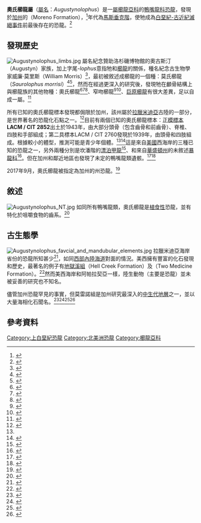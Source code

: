 {{Otheruses|subject=獨立的屬奧氏櫛龍屬（''Augustynolophus''）|other=[[櫛龍屬|櫛龍屬]]的[[模式種|模式種]]奧氏櫛龍（''Saurolophus osborni''）|櫛龍屬}}
{{automatic taxobox
|taxon=Augustynolophus
|fossil_range=[[白堊紀|白堊紀]]晚期，{{fossil_range|70|66}}
|image=Saurolophus morrisi.jpg
|image_caption=[[正模標本|正模標本]]的頭骨
|authority=Prieto-Márquez ''et al.'', 2014
|type_species='''莫氏奧氏櫛龍<br>''Augustynolophus morrisi'''''
|type_species_authority=Prieto-Márquez ''et al.'', 2014
| synonyms = 
*莫氏[[櫛龍|櫛龍]]<br>''Saurolophus morrisi'' <small>(Prieto-Márquez, 2013)}}

'''奧氏櫛龍屬'''（[[屬名|屬名]]：''Augustynolophus''）是一[[屬|屬]][[櫛龍亞科|櫛龍亞科]]的[[鴨嘴龍科|鴨嘴龍科]][[恐龍|恐龍]]，發現於[[加州|加州]]的{{link-en|莫雷諾組|Moreno Formation}}（Moreno Formation），<ref>{{cite journal|last1=Sues|first1=H.D.|last2=Bell|first2=P.R.|last3=Evans|first3=D.C.|title=Revision of the status of Saurolophus (Hadrosauridae) from California, USA.|url=https://archive.org/details/sim_canadian-journal-of-earth-sciences_2010-11_47_11/page/1417|journal=Canadian Journal of Earth Sciences|date=2010|volume=47|issue=11|pages=1417–1426|doi=10.1139/e10-062}}</ref>年代為[[馬斯垂克階|馬斯垂克階]]，使牠成為[[白堊紀-古近紀滅絕事件|白堊紀-古近紀滅絕事件]]前最後存在的恐龍。<ref>{{cite journal|last1=Lehman|first1=T.M.|title=Late Maastrichtian paleoenvironments and dinosaur biogeography in the western interior of North America|url=https://archive.org/details/sim_palaeogeography-palaeoclimatology-palaeoecology_1987-07_60_1-2/page/n216|journal=Palaeogeography, Palaeoclimatology, Palaeoecology|date=1987|volume=60|pages=189–217|doi=10.1016/0031-0182(87)90032-0}}</ref>

==發現歷史==
[[File:Augustynolophus_limbs.jpg|thumb]]
屬名紀念贊助洛杉磯博物館的奧古斯汀（Augustyn）家族，加上字尾''-lophus''意指牠和[[櫛龍|櫛龍]]的關係，種名紀念古生物學家威廉·莫里斯（William Morris）<ref name="PMetal2014">{{cite journal | last1 = Prieto-Márquez | first1 = Albert | last2 = Wagner | first2 = Jonathan R. | last3 = Bell | first3 = Phil R. | last4 = Chiappe | first4 = Luis M. | year = 2014 | title = The late-surviving 'duck-billed' dinosaur ''Augustynolophus'' from the upper Maastrichtian of western North America and crest evolution in Saurolophini | url = | journal = Geological Magazine | volume =  152| issue = 2| pages =  225–241| doi = 10.1017/S0016756814000284 | bibcode = 2015GeoM..152..225P }}</ref>，最初被敘述成櫛龍的一個種：莫氏櫛龍（''Saurolophus morrisi''）<ref>{{cite book |last=Morris |first=W.J.|editor-last1=Bottjer |editor-first1=DJ |editor-last2=Colburn |editor-first2=IP |editor-last3=Cooper |editor-first3=JD |title=Late Cretaceous Depositional Environments and Paleogeography, Santa Ana Mountains, Southern California |publisher=Los Angeles: Pacific Section, Society of Economic Paleontologists and Mineralogists |date=1982 |chapter=California dinosaurs}}</ref><ref name="PMetal2013">{{Cite journal| last1 = Prieto-Márquez| first1 = A.| last2 = Wagner| first2 = J.R.| year = 2013| title = A new species of saurolophine hadrosaurid dinosaur from the Late Cretaceous of the Pacific coast of North America| journal = Acta Palaeontologica Polonica| volume = 58| issue = 2| pages = 255–268| doi = 10.4202/app.2011.0049}}</ref>，然而在經過更深入的研究後，發現牠在顱骨結構上與櫛龍族的其他物種：奧氏櫛龍<ref>{{cite journal|last1=Brown|first1=B.|title= A crested dinosaur from the Edmonton Cretaceous|date=1912|volume= Bulletin of the American Museum of Natural History|pages=131–136}}</ref><ref>{{cite journal|last1=Brown|first1=B.|title= The skeleton of ''Saurolophus'', a crestedduck-billed dinosaur from the Edmonton Cretaceous|journal= Bulletin of the American Museum of Natural History|date=1913|volume=32|pages=387–393}}</ref><ref>{{cite journal|last1=Bell|first1=P.R.|title=Redescription of the skull of ''Saurolophus osborni'' Brown 1912 (Ornithischia: Hadrosauridae)|journal=Cretaceous Research|date=February 2011|volume=32|issue=1|pages=30–44|doi=10.1016/j.cretres.2010.10.002}}</ref>、窄吻櫛龍<ref>{{cite journal|last1=Bell|first1=P.R.|title=Standardized terminology and potential taxonomic utility for hadrosaurid skin impressions: a case study for Saurolophus from Canada and Mongolia|journal=PLOS ONE|date=3 February 2012|volume=7|issue=2|page=e31295|doi=10.1371/journal.pone.0031295|pmid=22319623|pmc=3272031|bibcode=2012PLoSO...731295B}}</ref><ref>{{cite journal|last1=Bell|first1=P.R.|title=Cranial Osteology and Ontogeny of ''Saurolophus angustirostris'' from the late Cretaceous of Mongolia with comments on ''Saurolophus osborni'' from Canada|journal=Acta Palaeontologica Polonica|date=2011|volume=56|issue=4|pages=703–722|doi=10.4202/app.2010.0061}}</ref>、[[巨原櫛龍|巨原櫛龍]]有很大差異，足以自成一屬。<ref>{{cite journal|last1=McGarrity|first1=Christopher T.|last2=Campione|first2=Nicolas E.|last3=Evans|first3=David C.|title=Cranial anatomy and variation in ''Prosaurolophus maximus'' (Dinosauria: Hadrosauridae)|journal=Zoological Journal of the Linnean Society|date=27 March 2013|volume=167|issue=4|pages=531–568|doi=10.1111/zoj.12009}}</ref>

所有已知的奧氏櫛龍標本發現都侷限於加州，該州屬於[[拉臘米迪亞|拉臘米迪亞]]古陸的一部分，是世界著名的恐龍化石點之一。<ref name="Sampson">{{Cite journal|author=Scott D. Sampson|author2=Mark A. Loewen|author3=Andrew A. Farke|author4=Eric M. Roberts|author5=Catherine A. Forster|author6=Joshua A. Smith|author7=Alan L. Titus |year=2010 |title=New Horned Dinosaurs from Utah Provide Evidence for Intracontinental Dinosaur Endemism |journal=PLOS ONE |volume=5 |issue=9 |pages=e12292 |doi=10.1371/journal.pone.0012292 |pmid=20877459 |pmc=2929175 |editor1-last=Stepanova|editor1-first=Anna |bibcode=2010PLoSO...512292S}}</ref>目前有兩個已知的奧氏櫛龍標本：[[正模標本|正模標本]]'''LACM / CIT 2852'''出土於1943年，由大部分頭骨（包含齒骨和前齒骨）、脊椎、四肢和手部組成；第二具標本LACM / CIT 2760發現於1939年，由頭骨和四肢組成。根據較小的體型，推測可能是青少年個體。<ref name="PMetal2013"/><ref>{{cite book|last1=Hilton|first1=Richard|title=Dinosaurs and Other Mesozoic Reptiles of California|url=https://archive.org/details/dinosaursotherme00hilt|date=2003|publisher=University of California Press|page=[https://archive.org/details/dinosaursotherme00hilt/page/264 264]}}</ref>這是來自[[美國|美國]]西海岸的三種已知的恐龍之一，另外兩種分別是坎潘階的[[漂泊甲龍|漂泊甲龍]]<ref>{{cite book|last1=Ford|first1=T.L.|title=12. Carlsbad Ankylosaur (Ornithischia, Ankylosauria): An Ankylosaurid and Not a Nodosaurid.=|date=1 October 2001|publisher=Indiana University Press|location=Bloomington, Indiana|isbn=978-0253339645|pages=239–258|edition=1st|url=https://books.google.com/books?id=04tQ5_qJN8MC&pg=PA239&lpg=PA239&dq=12.+Carlsbad+Ankylosaur+(Ornithischia,+Ankylosauria):+An+Ankylosaurid+and+Not+a+Nodosaurid.#v=onepage|accessdate=22 September 2016}}</ref>、和來自[[華盛頓州|華盛頓州]]的未敘述[[暴龍科|暴龍科]]<ref>{{cite journal|last1=Peecook|first1=Brandon|last2=Sidor|first2=Christian|title=The First Dinosaur from Washington State and a Review of Pacific Coast Dinosaurs from North America|journal=PLOS ONE|date=May 2015|volume=10|issue=5|pages=e0127792|doi=10.1371/journal.pone.0127792|url=|pmid=25993090|pmc=4439161|bibcode=2015PLoSO..1027792P}}</ref>。但在加州和鄰近地區也發現了未定的鴨嘴龍類遺骸。<ref>{{cite journal|last1=Morris|first1=W.J.|title=A review of Pacific coast hadrosaurs|url=https://archive.org/details/sim_journal-of-paleontology_1973-05_47_3/page/551|journal=Journal of Paleontology|date=May 1973|volume=47|issue=3|pages=551–561}}</ref><ref>{{cite news|last1=HARPER|first1=HILLIARD|title=Dinosaur Skeleton Found at Carlsbad Site|url=http://articles.latimes.com/1987-05-20/local/me-662_1_small-dinosaur|accessdate=24 September 2016|newspaper=Los Angeles Times|date=20 May 1987|archive-date=2019-01-19|archive-url=https://web.archive.org/web/20190119104858/http://articles.latimes.com/1987-05-20/local/me-662_1_small-dinosaur|dead-url=no}}</ref>

2017年9月，奧氏櫛龍被指定為加州的州恐龍。<ref>{{cite news|last1=Blume|first1=Howard|title=California gets its own official state dinosaur|url=http://www.latimes.com/politics/la-me-ln-california-state-dinosaur-20170923-story.html|work=Los Angeles Times|date=23 September 2017|accessdate=2020-11-07|archive-date=2021-02-02|archive-url=https://web.archive.org/web/20210202085449/https://www.latimes.com/politics/la-me-ln-california-state-dinosaur-20170923-story.html|dead-url=no}}</ref>

==敘述==
[[File:Augustynolophus_NT.jpg|thumb]] 
如同所有鴨嘴龍類，奧氏櫛龍是[[植食性|植食性]]恐龍，並有特化於咀嚼食物的齒系。<ref>{{cite journal|last1=Galton|first1=P.M.|title=The cheeks of ornithischian dinosaurs|journal=Lethaia|date=1973|volume=6|issue=1|pages=67–89|doi=10.1111/j.1502-3931.1973.tb00873.x}}</ref>

==古生態學==
[[File:Augustynolophus_favcial_and_mandubular_elements.jpg|thumb]] 
拉臘米迪亞海岸省份的恐龍所知甚少<ref>{{cite journal|last1=Tan|first1=X.|last2=Kodama|first2=K.P.|title=Compaction‐corrected inclinations from southern California Cretaceous marine sedimentary rocks indicate no paleolatitudinal offset for the Peninsular Ranges terrane|journal=Journal of Geophysical Research: Solid Earth|date=1998|volume=103|issue=B11|pages=27169–27192|doi=10.1029/98jb02343|bibcode=1998JGR...10327169T|url=https://zenodo.org/record/889782}}</ref>，如同[[西部內陸海道|西部內陸海道]]對面{{link-en|阿帕拉契亞古陸|Appalachia (landmass)}}的情況。美西擁有豐富的化石發現和歷史，最著名的例子有[[地獄溪組|地獄溪組]]（Hell Creek Formation）及{{link-en|雙麥迪遜組|Two Medicine Formation}}（Two Medicine Formation）。<ref>{{cite web|last1=Switek|first1=Brian|title=The Dinosaurs of California's Lost World|url=https://www.kcet.org/redefine/the-dinosaurs-of-californias-lost-world|website=KCET|accessdate=17 May 2016|date=2016-05-17|archive-date=2020-11-08|archive-url=https://web.archive.org/web/20201108192533/https://www.kcet.org/redefine/the-dinosaurs-of-californias-lost-world|dead-url=no}}</ref>然而美西海岸和阿帕拉契亞一樣，陸生動物（主要是恐龍）並未被妥善的研究也不知名。

儘管加州恐龍罕見的事實，但莫雷諾組是加州研究最深入的[[中生代|中生代]][[地層|地層]]之一，並以大量海相化石聞名。<ref>{{cite journal|last1=Ford|first1=K.W.|title=Stratigraphic positions of marine reptile and dinosaur specimens in the Moreno Formation, in the Tumey Hills and Panoche Hills, Fresno County, California|journal=New Mexico Museum of Natural History and Science Bulletin|date=2006|volume=35|pages=407–410}}</ref><ref>{{cite journal|last1=Popenoe|first1=W.P.|title=Southern California Cretaceous formations and faunas with especial reference to the Simi Hills and Santa Monica Mountains|journal=Cretaceous Stratigraphy of the Santa Monica Mountains and Simi Hills, Southern California. Pacific Section, SEPM, Geological Guidebook, los Angeles, California|date=1973|pages=15–20}}</ref><ref>{{cite journal|last1=Reeside|first1=J.B.|title=Paleoecology of the Cretaceous seas of the Western Interior of the United States|journal=Geological Society of America Memoirs|date=1957|volume=67|pages=505–542|doi=10.1130/MEM67V2-p505}}</ref><ref>{{cite journal|last1=Stock|first1=C.|title=Occurrence of Cretaceous reptiles in the Moreno shales of the Southern Coast Ranges, California|journal=Proceedings of the National Academy of Sciences|date=1939|volume=25|issue=12|pages=617–620|doi=10.1073/pnas.25.12.617|pmid=16588308|pmc=1077983|url=http://authors.library.caltech.edu/5680/1/STOpnas39b.pdf|access-date=2020-11-07|archive-date=2017-12-02|archive-url=https://web.archive.org/web/20171202131141/https://authors.library.caltech.edu/5680/1/STOpnas39b.pdf|dead-url=no}}</ref>

==參考資料==
{{Reflist}}

{{鳥腳亞目|H.}}
{{Taxonbar|from=Q17340197}}
[[Category:上白堊紀恐龍|Category:上白堊紀恐龍]]
[[Category:北美洲恐龍|Category:北美洲恐龍]]
[[Category:櫛龍亞科|Category:櫛龍亞科]]